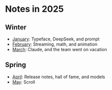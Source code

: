 # Notes in 2025

## Winter

- [January](/in/2025/01): Typeface, DeepSeek, and prompt
- [February](/in/2025/02): Streaming, math, and animation
- [March](/in/2025/03): Claude, and the team went on vacation

## Spring

- [April](/in/2025/04): Release notes, hall of fame, and models
- [May](/in/2025/05): Scroll
